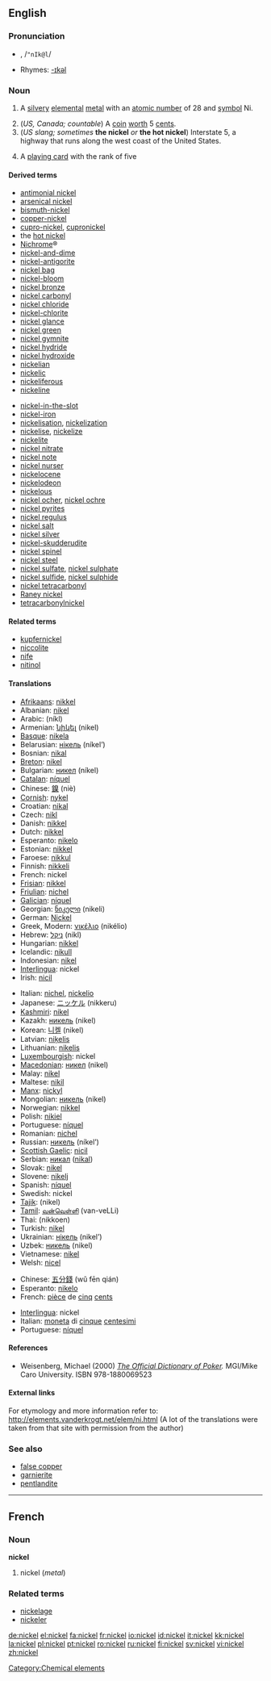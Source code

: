 {{see|Nickel}}
==English==

{{elements|Ni|cobalt|Co|copper|Cu}}

===Pronunciation===
*{{IPAchar|nĭk'əl, /ˈnɪkəl/}}, /<tt>"nIk@l</tt>/
*Rhymes: [[Rhymes:English:-ɪkəl|-ɪkəl]]

===Noun===
{{en-noun|s|-}}

# {{uncountable}} A [[silvery]] [[elemental]] [[metal]] with an [[atomic number]] of 28 and [[symbol]] Ni.
# (''US, Canada; countable'') A [[coin]] [[worth]] 5 [[cent]]s.
# (''US slang; sometimes'' '''the nickel''' ''or'' '''the hot nickel''') Interstate 5, a highway that runs along the west coast of the United States.
# {{slang}} A [[playing card]] with the rank of five

====Derived terms====
{{top2}}
*[[antimonial nickel]]
*[[arsenical nickel]]
*[[bismuth-nickel]]
*[[copper-nickel]]
*[[cupro-nickel]], [[cupronickel]]
*the [[hot nickel]]
*[[Nichrome]]&reg;
*[[nickel-and-dime]]
*[[nickel-antigorite]]
*[[nickel bag]]
*[[nickel-bloom]]
*[[nickel bronze]]
*[[nickel carbonyl]]
*[[nickel chloride]]
*[[nickel-chlorite]]
*[[nickel glance]]
*[[nickel green]]
*[[nickel gymnite]]
*[[nickel hydride]]
*[[nickel hydroxide]]
*[[nickelian]]
*[[nickelic]]
*[[nickeliferous]]
*[[nickeline]]
{{mid2}}
*[[nickel-in-the-slot]]
*[[nickel-iron]]
*[[nickelisation]], [[nickelization]]
*[[nickelise]], [[nickelize]]
*[[nickelite]]
*[[nickel nitrate]]
*[[nickel note]]
*[[nickel nurser]]
*[[nickelocene]]
*[[nickelodeon]]
*[[nickelous]]
*[[nickel ocher]], [[nickel ochre]]
*[[nickel pyrites]]
*[[nickel regulus]]
*[[nickel salt]]
*[[nickel silver]]
*[[nickel-skudderudite]]
*[[nickel spinel]]
*[[nickel steel]]
*[[nickel sulfate]], [[nickel sulphate]]
*[[nickel sulfide]], [[nickel sulphide]]
*[[nickel tetracarbonyl]]
*[[Raney nickel]]
*[[tetracarbonylnickel]]
{{bottom}}

====Related terms====
*[[kupfernickel]]<!--related but not derived, because this comes from German and is derived from the German word "Nickel", meaning nickel-->
*[[niccolite]]
*[[nife]]
*[[nitinol]] <!-- capitalized? -->

====Translations====
{{trans-top|element}}
*[[Afrikaans]]: [[nikkel]]
*Albanian: [[nikel]]
*Arabic: {{ARchar|[[نيكل]]}} (níkl) {{m}}
*Armenian: [[նիկել]] (nikel)
*[[Basque]]: [[nikela]]
*Belarusian: [[нiкель]] (níkel’) {{m}}
*Bosnian: [[nikal]]
*[[Breton]]: [[nikel]] {{m}}
*Bulgarian: [[никел]] (níkel) {{m}}
*[[Catalan]]: [[níquel]] {{m}}
*Chinese: [[鎳]] (niè)
*[[Cornish]]: [[nykel]]
*Croatian: [[nikal]]
*Czech: [[nikl]]
*Danish: [[nikkel]]
*Dutch: [[nikkel]] {{n}}
*Esperanto: [[nikelo]]
*Estonian: [[nikkel]]
*Faroese: [[nikkul]]
*Finnish: [[nikkeli]]
*French: nickel {{m}}
*[[Frisian]]: [[nikkel]]
*[[Friulian]]: [[nichel]]
*[[Galician]]: [[níquel]]
*Georgian: [[ნიკელი]] (nikeli)
*German: [[Nickel]] {{n}}
*Greek, Modern: [[νικέλιο]] (nikélio) {{n}}
*Hebrew: [[ניקל]] (nikl)
*Hungarian: [[nikkel]]
*Icelandic: [[nikull]]
*Indonesian: [[nikel]]
*[[Interlingua]]: nickel
*Irish: [[nicil]]
{{trans-mid}}
*Italian: [[nichel]], [[nickelio]] {{m}}
*Japanese: [[ニッケル]] (nikkeru)
*[[Kashmiri]]: [[nikel]]
*Kazakh: [[никель]] (nikel)
*Korean: [[니켈]] (nikel)
*Latvian: [[niķelis]]
*Lithuanian: [[nikelis]]
*[[Luxembourgish]]: nickel
*[[Macedonian]]: [[никел]] (nikel) {{m}}
*Malay: [[nikel]]
*Maltese: [[nikil]]
*[[Manx]]: [[nickyl]]
*Mongolian: [[никель]] (nikel)
*Norwegian: [[nikkel]]
*Polish: [[nikiel]] {{m}}
*Portuguese: [[níquel]] {{m}}
*Romanian: [[nichel]] {{n}}
*Russian: [[никель]] (níkel’) {{m}}
*[[Scottish Gaelic]]: [[nicil]]
*Serbian: [[никал]] ([[nikal]]) {{m}}
*Slovak: [[nikel]]
*Slovene: [[nikelj]]
*Spanish: [[níquel]] {{m}}
*Swedish: nickel
*[[Tajik]]: (nikel)
*[[Tamil]]: [[வன்வெள்ளி]] (van-veLLi)
*Thai: {{THchar|[[นิกเกิล]]}} (nikkoen)
*Turkish: [[nikel]]
*Ukrainian: [[нiкель]] (nikel’) {{m}}
*Uzbek: [[никель]] (nikel)
*Vietnamese: [[nikel]]
*Welsh: [[nicel]]
{{trans-bottom}}

{{trans-top|coin}}
*Chinese: [[五分錢]] (wǔ fēn qián)
*Esperanto: [[nikelo]]
*French: [[pièce]] de [[cinq]] [[cent]]s {{f}}
{{trans-mid}}
*[[Interlingua]]: nickel
*Italian: [[moneta]] di [[cinque]] [[centesimi]] {{f}}
*Portuguese: [[níquel]] {{m}}
{{trans-bottom}}

====References====

*Weisenberg, Michael (2000) ''[http://www.poker1.com/mcu/pokerdictionary/mculib_dictionary_info.asp The Official Dictionary of Poker].''  MGI/Mike Caro University.  ISBN 978-1880069523

====External links====
For etymology and more information refer to:
http://elements.vanderkrogt.net/elem/ni.html
(A lot of the translations were taken from that site with permission from the author)

===See also===
*[[false copper]]
*[[garnierite]]
*[[pentlandite]]

----

==French==

===Noun===
'''nickel''' {{m}}

# nickel (''metal'')

===Related terms===
*[[nickelage]]
*[[nickeler]]

[[Category:Chemical elements]]

[[de:nickel]]
[[el:nickel]]
[[fa:nickel]]
[[fr:nickel]]
[[io:nickel]]
[[id:nickel]]
[[it:nickel]]
[[kk:nickel]]
[[la:nickel]]
[[pl:nickel]]
[[pt:nickel]]
[[ro:nickel]]
[[ru:nickel]]
[[fi:nickel]]
[[sv:nickel]]
[[vi:nickel]]
[[zh:nickel]]